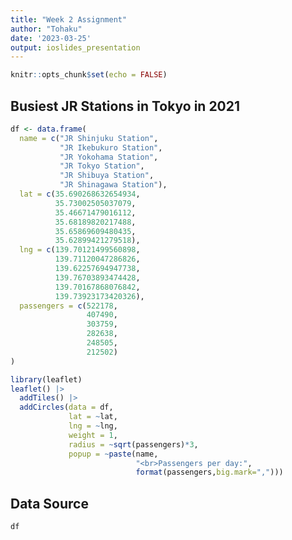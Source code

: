 ```yaml
---
title: "Week 2 Assignment"
author: "Tohaku"
date: '2023-03-25'
output: ioslides_presentation
---
```


```r
knitr::opts_chunk$set(echo = FALSE)
```

## Busiest JR Stations in Tokyo in 2021

```r
df <- data.frame(
  name = c("JR Shinjuku Station", 
           "JR Ikebukuro Station",
           "JR Yokohama Station",
           "JR Tokyo Station",
           "JR Shibuya Station",
           "JR Shinagawa Station"), 
  lat = c(35.690268632654934,
          35.73002505037079,
          35.46671479016112,
          35.68189820217488, 
          35.65869609480435, 
          35.62899421279518),
  lng = c(139.70121499560898,
          139.71120047286826,
          139.62257694947738,
          139.76703893474428,
          139.70167868076842,
          139.73923173420326),
  passengers = c(522178,
                 407490,
                 303759,
                 282638,
                 248505,
                 212502)
)
```

```r
library(leaflet)
leaflet() |>
  addTiles() |> 
  addCircles(data = df,
             lat = ~lat,
             lng = ~lng,
             weight = 1,
             radius = ~sqrt(passengers)*3,
             popup = ~paste(name, 
                            "<br>Passengers per day:", 
                            format(passengers,big.mark=",")))
```

## Data Source

```r
df
```

